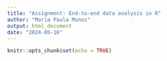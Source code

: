 ```yaml
---
title: "Assignment: End-to-end data analysis in R"
author: "Maria Paula Munoz"
output: html_document
date: "2024-05-16"
---
```


```r
knitr::opts_chunk$set(echo = TRUE)
```




 
